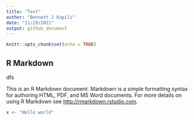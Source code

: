 ```yaml
---
title: "Test"
author: "Bennett J Kapili"
date: "11/29/2021"
output: github_document
---
```


```r
knitr::opts_chunk$set(echo = TRUE)
```

## R Markdown
dfs

This is an R Markdown document. Markdown is a simple formatting syntax for authoring HTML, PDF, and MS Word documents. For more details on using R Markdown see <http://rmarkdown.rstudio.com>.

```r
x <- "Hello world"


```
